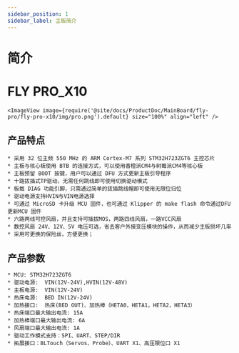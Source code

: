 ---
sidebar_position: 1
sidebar_label: 主板简介
---


# 简介

# FLY PRO_X10


    <ImageView image={require('@site/docs/ProductDoc/MainBoard/fly-pro/fly-pro-x10/img/pro.png').default} size="100%" align="left" />

## 产品特点

    * 采用 32 位主频 550 MHz 的 ARM Cortex-M7 系列 STM32H723ZGT6 主控芯片
    * 主板与核心板使用 BTB 的连接方式，可以使用香橙派CM4与树莓派CM4等核心板
    * 主板预留 BOOT 按键，用户可以通过 DFU 方式更新主板引导程序
    * 十路拔插式TP驱动，无需任何跳线即可使用切换驱动模式
    * 板载 DIAG 功能引脚，只需通过简单的拔插跳线帽即可使用无限位归位
    * 驱动电源支持HVIN与VIN电源选择
    * 可通过 MicroSD 卡升级 MCU 固件，也可通过 Klipper 的 make flash 命令通过DFU更新MCU 固件
    * 六路两线可控风扇，并且支持可插拔MOS，两路四线风扇，一路VCC风扇
    * 数控风扇 24V、12V、5V 电压可选，省去客户外接变压模块的操作，从而减少主板损坏几率
    * 采用可更换的保险丝，方便更换；

## 产品参数

    * MCU: STM32H723ZGT6
    * 驱动电源:  VIN(12V-24V),HVIN(12V-48V)
    * 主板电源:  VIN(12V-24V)
    * 热床电源:  BED IN(12V-24V)
    * 加热接口:  热床(BED OUT)、加热棒（HETA0，HETA1，HETA2，HETA3）
    * 热床端口最大输出电流: 15A
    * 加热棒端口最大输出电流: 6A
    * 风扇端口最大输出电流: 1A
    * 驱动工作模式支持：SPI、UART、STEP/DIR
    * 拓展接口：BLTouch（Servos、Probe）、UART X1、高压限位口 X1


